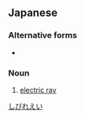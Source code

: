 ==Japanese==
{{ja-kanjitab|しび|o1=れ|えい|yomi=k}}

===Alternative forms===
* {{l|ja|痺鱝}}

===Noun===
{{ja-noun|しびれ.えい|シビレ.エイ}}

# [[electric ray]]

[[Category:ja:Rays and skates|しびれえい]]